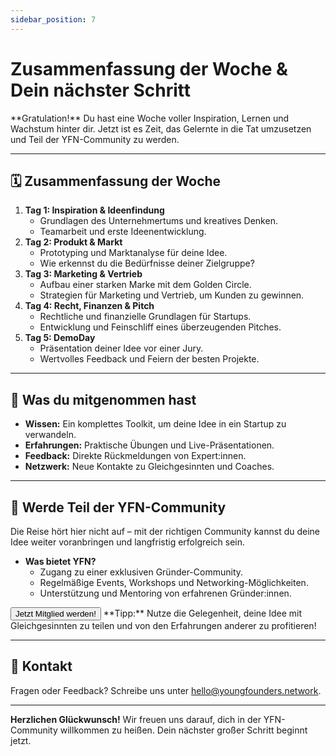 ```yaml
---
sidebar_position: 7
---
```


# Zusammenfassung der Woche & Dein nächster Schritt

<Admonition type="info" icon="🎓">
  **Gratulation!** Du hast eine Woche voller Inspiration, Lernen und Wachstum
  hinter dir. Jetzt ist es Zeit, das Gelernte in die Tat umzusetzen und Teil
  der YFN-Community zu werden.
</Admonition>

---

## 🗓️ **Zusammenfassung der Woche**

1. **Tag 1: Inspiration & Ideenfindung**
   - Grundlagen des Unternehmertums und kreatives Denken.
   - Teamarbeit und erste Ideenentwicklung.
2. **Tag 2: Produkt & Markt**
   - Prototyping und Marktanalyse für deine Idee.
   - Wie erkennst du die Bedürfnisse deiner Zielgruppe?
3. **Tag 3: Marketing & Vertrieb**
   - Aufbau einer starken Marke mit dem Golden Circle.
   - Strategien für Marketing und Vertrieb, um Kunden zu gewinnen.
4. **Tag 4: Recht, Finanzen & Pitch**
   - Rechtliche und finanzielle Grundlagen für Startups.
   - Entwicklung und Feinschliff eines überzeugenden Pitches.
5. **Tag 5: DemoDay**
   - Präsentation deiner Idee vor einer Jury.
   - Wertvolles Feedback und Feiern der besten Projekte.

---

## 🎯 **Was du mitgenommen hast**

- **Wissen:** Ein komplettes Toolkit, um deine Idee in ein Startup zu verwandeln.
- **Erfahrungen:** Praktische Übungen und Live-Präsentationen.
- **Feedback:** Direkte Rückmeldungen von Expert:innen.
- **Netzwerk:** Neue Kontakte zu Gleichgesinnten und Coaches.

---

## 🚀 **Werde Teil der YFN-Community**

Die Reise hört hier nicht auf – mit der richtigen Community kannst du deine Idee weiter voranbringen und langfristig erfolgreich sein.

- **Was bietet YFN?**
  - Zugang zu einer exklusiven Gründer-Community.
  - Regelmäßige Events, Workshops und Networking-Möglichkeiten.
  - Unterstützung und Mentoring von erfahrenen Gründer:innen.

<Button destination="https://youngfounders.network/become-member" style="primary">
  Jetzt Mitglied werden!
</Button>

<Admonition type="tip" icon="💡">
  **Tipp:** Nutze die Gelegenheit, deine Idee mit Gleichgesinnten zu teilen und
  von den Erfahrungen anderer zu profitieren!
</Admonition>

---

## 📩 **Kontakt**

Fragen oder Feedback? Schreibe uns unter
[hello@youngfounders.network](mailto:hello@youngfounders.network).

---

**Herzlichen Glückwunsch!** Wir freuen uns darauf, dich in der YFN-Community willkommen zu heißen. Dein nächster großer Schritt beginnt jetzt.
